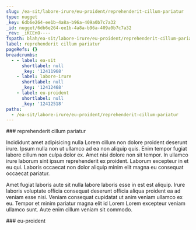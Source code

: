 ```yaml
---
slug: /ea-sit/labore-irure/eu-proident/reprehenderit-cillum-pariatur
type: nugget
_key: 6db6e264-ee1b-4a8a-b96a-409a0b7c7a32
_id: nugget/6db6e264-ee1b-4a8a-b96a-409a0b7c7a32
_rev: _iKCEnO----
fspath: blah/ea-sit/labore-irure/eu-proident/reprehenderit-cillum-pariatur.md
label: reprehenderit cillum pariatur
pageRefs: {}
breadcrumbs:
  - - label: ea-sit
      shortlabel: null
      _key: '12411968'
    - label: labore-irure
      shortlabel: null
      _key: '12412468'
    - label: eu-proident
      shortlabel: null
      _key: '12412518'
paths:
  - /ea-sit/labore-irure/eu-proident/reprehenderit-cillum-pariatur
---
```


<NuggetArea>
<Nugget slug="/ea-sit/labore-irure/eu-proident/reprehenderit-cillum-pariatur" type="nugget" _key="6db6e264-ee1b-4a8a-b96a-409a0b7c7a32" _id="nugget/6db6e264-ee1b-4a8a-b96a-409a0b7c7a32" _rev="_iKCEnO----" fspath="blah/ea-sit/labore-irure/eu-proident/reprehenderit-cillum-pariatur.md" label="reprehenderit cillum pariatur" paths="/ea-sit/labore-irure/eu-proident/reprehenderit-cillum-pariatur">
<NuggetBody>
### reprehenderit cillum pariatur

Incididunt amet adipisicing nulla Lorem cillum non dolore proident deserunt irure. Ipsum nulla non ut ullamco ad ea non aliquip quis. Enim tempor fugiat labore cillum non culpa dolor ex. Amet nisi dolore non sit tempor. In ullamco irure laborum sint ipsum reprehenderit ex proident. Laborum excepteur in et eu qui. Laboris occaecat non dolor aliquip minim elit magna eu consequat occaecat pariatur.

Amet fugiat laboris aute sit nulla labore laboris esse in est est aliquip. Irure laboris voluptate officia consequat deserunt officia aliqua proident ea ad veniam esse nisi. Veniam consequat cupidatat ut anim veniam ullamco ex eu. Tempor et minim pariatur magna elit id Lorem Lorem excepteur veniam ullamco sunt. Aute enim cillum veniam sit commodo.

</NuggetBody>
<Breadcrumbs>
<Crumbs>
<Crumb _key="12411968" label="ea-sit" /><Crumb _key="12412468" label="labore-irure" /><Crumb _key="12412518" label="eu-proident" />
</Crumbs>
</Breadcrumbs>
</Nugget>

<NuggetsInbound>
</NuggetsInbound>
<NuggetsOutbound>
</NuggetsOutbound>
</NuggetArea>
<PassagesInbound>
<Passage direction="inbound" type="passage" _key="12412518" _id="passage/12412518" _rev="_iKCEnN6---" label="eu-proident" passage="eu-proident" fspath="blah/ea-sit/labore-irure/eu-proident" paths="/ea-sit/labore-irure/eu-proident" slug="/ea-sit/labore-irure/eu-proident">
<NuggetBody>
### eu-proident

</NuggetBody>
<Breadcrumbs>
<Crumbs>
<Crumb _key="12411968" label="ea-sit" /><Crumb _key="12412468" label="labore-irure" />
</Crumbs>
</Breadcrumbs>
</Passage>

</PassagesInbound>
<PassagesOutbound>
</PassagesOutbound>